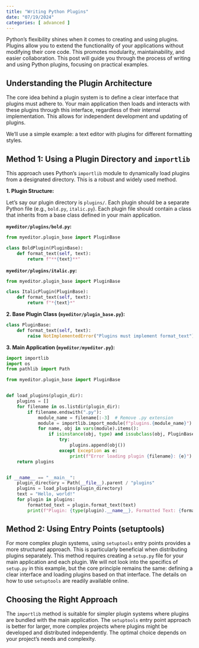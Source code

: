 ```yaml
---
title: "Writing Python Plugins"
date: "07/19/2024"
categories: [ advanced ]
---
```



Python's flexibility shines when it comes to creating and using plugins.  Plugins allow you to extend the functionality of your applications without modifying their core code. This promotes modularity, maintainability, and easier collaboration.  This post will guide you through the process of writing and using Python plugins, focusing on practical examples.


## Understanding the Plugin Architecture

The core idea behind a plugin system is to define a clear interface that plugins must adhere to. Your main application then loads and interacts with these plugins through this interface, regardless of their internal implementation. This allows for independent development and updating of plugins.

We'll use a simple example: a text editor with plugins for different formatting styles.


## Method 1: Using a Plugin Directory and `importlib`

This approach uses Python's `importlib` module to dynamically load plugins from a designated directory.  This is a robust and widely used method.

**1. Plugin Structure:**

Let's say our plugin directory is `plugins/`. Each plugin should be a separate Python file (e.g., `bold.py`, `italic.py`).  Each plugin file should contain a class that inherits from a base class defined in your main application.

**`myeditor/plugins/bold.py`:**

```python
from myeditor.plugin_base import PluginBase

class BoldPlugin(PluginBase):
    def format_text(self, text):
        return f"**{text}**"
```

**`myeditor/plugins/italic.py`:**

```python
from myeditor.plugin_base import PluginBase

class ItalicPlugin(PluginBase):
    def format_text(self, text):
        return f"*{text}*"
```

**2. Base Plugin Class (`myeditor/plugin_base.py`):**

```python
class PluginBase:
    def format_text(self, text):
        raise NotImplementedError("Plugins must implement format_text")
```

**3. Main Application (`myeditor/myeditor.py`):**

```python
import importlib
import os
from pathlib import Path

from myeditor.plugin_base import PluginBase


def load_plugins(plugin_dir):
    plugins = []
    for filename in os.listdir(plugin_dir):
        if filename.endswith(".py"):
            module_name = filename[:-3]  # Remove .py extension
            module = importlib.import_module(f"plugins.{module_name}")
            for name, obj in vars(module).items():
                if isinstance(obj, type) and issubclass(obj, PluginBase) and obj != PluginBase:
                    try:
                        plugins.append(obj())
                    except Exception as e:
                        print(f"Error loading plugin {filename}: {e}")
    return plugins


if __name__ == "__main__":
    plugin_directory = Path(__file__).parent / "plugins"
    plugins = load_plugins(plugin_directory)
    text = "Hello, world!"
    for plugin in plugins:
        formatted_text = plugin.format_text(text)
        print(f"Plugin: {type(plugin).__name__}, Formatted Text: {formatted_text}")
```


## Method 2:  Using Entry Points (setuptools)

For more complex plugin systems, using `setuptools` entry points provides a more structured approach.  This is particularly beneficial when distributing plugins separately.  This method requires creating a `setup.py` file for your main application and each plugin.  We will not look into the specifics of `setup.py` in this example, but the core principle remains the same: defining a clear interface and loading plugins based on that interface.  The details on how to use `setuptools` are readily available online.


##  Choosing the Right Approach

The `importlib` method is suitable for simpler plugin systems where plugins are bundled with the main application.  The `setuptools` entry point approach is better for larger, more complex projects where plugins might be developed and distributed independently.  The optimal choice depends on your project's needs and complexity.

